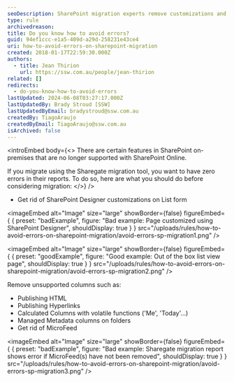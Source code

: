 ```yaml
---
seoDescription: SharePoint migration experts remove customizations and unsupported columns to ensure error-free reports with Sharegate.
type: rule
archivedreason:
title: Do you know how to avoid errors?
guid: 94ef1ccc-e1a5-409d-a29d-258231e43ce4
uri: how-to-avoid-errors-on-sharepoint-migration
created: 2018-01-17T22:59:30.000Z
authors:
  - title: Jean Thirion
    url: https://ssw.com.au/people/jean-thirion
related: []
redirects:
  - do-you-know-how-to-avoid-errors
lastUpdated: 2024-06-08T03:27:17.000Z
lastUpdatedBy: Brady Stroud [SSW]
lastUpdatedByEmail: bradystroud@ssw.com.au
createdBy: TiagoAraujo
createdByEmail: TiagoAraujo@ssw.com.au
isArchived: false
---
```


<introEmbed
  body={<>
There are certain features in SharePoint on-premises that are no longer supported with SharePoint Online.

If you migrate using the Sharegate migration tool, you want to have zero errors in their reports. To do so, here are what you should do before considering migration:
  </>}
/>
- Get rid of SharePoint Designer customizations on List form

<imageEmbed
  alt="Image"
  size="large"
  showBorder={false}
  figureEmbed={ {
    preset: "badExample",
    figure: "Bad example: Page customized using SharePoint Designer",
    shouldDisplay: true
  } }
  src="/uploads/rules/how-to-avoid-errors-on-sharepoint-migration/avoid-errors-sp-migration1.png"
/>


<imageEmbed
  alt="Image"
  size="large"
  showBorder={false}
  figureEmbed={ {
    preset: "goodExample",
    figure: "Good example: Out of the box list view page",
    shouldDisplay: true
  } }
  src="/uploads/rules/how-to-avoid-errors-on-sharepoint-migration/avoid-errors-sp-migration2.png"
/>


Remove unsupported columns such as:

- Publishing HTML
- Publishing Hyperlinks
- Calculated Columns with volatile functions ('Me', 'Today'…)
- Managed Metadata columns on folders
- Get rid of MicroFeed

<imageEmbed
  alt="Image"
  size="large"
  showBorder={false}
  figureEmbed={ {
    preset: "badExample",
    figure: "Bad example: Sharegate migration report shows error if MicroFeed(s) have not been removed",
    shouldDisplay: true
  } }
  src="/uploads/rules/how-to-avoid-errors-on-sharepoint-migration/avoid-errors-sp-migration3.png"
/>
